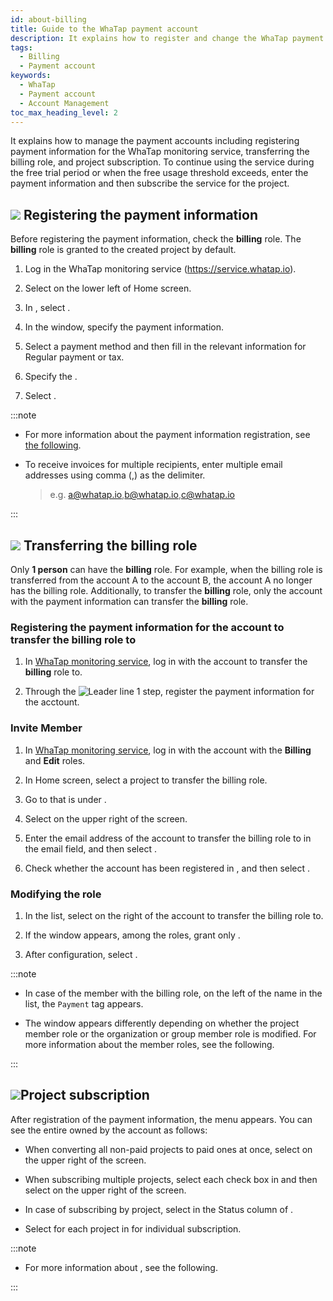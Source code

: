 ```yaml
---
id: about-billing
title: Guide to the WhaTap payment account
description: It explains how to register and change the WhaTap payment account.
tags:
  - Billing
  - Payment account
keywords:
  - WhaTap
  - Payment account
  - Account Management
toc_max_heading_level: 2
---
```


It explains how to manage the payment accounts including registering payment information for the WhaTap monitoring service, transferring the billing role, and project subscription. To continue using the service during the free trial period or when the free usage threshold exceeds, enter the payment information and then subscribe the service for the project. 

## ![](/img/number-01.png) Registering the payment information

Before registering the payment information, check the **billing** role. The **billing** role is granted to the created project by default.

1.  Log in the WhaTap monitoring service (https://service.whatap.io). 

2.  Select <Cmdname sid="my_usage" className="uitext" /> on the lower left of Home screen.

    <ImgLang img='tax_invoice_1.png' desc='My Usage' />

3.  In <Cmdname sid="payment_information" className="uitext" />, select <Cmdname sid="register_billing_info" className="uitext" />.

4.  In the <Cmdname sid="register_billing_info" className="uitext" /> window, specify the payment information.

5.  Select a payment method and then fill in the relevant information for <Cmdname sid="creditcard" className="uitext" />Regular payment or tax<Cmdname sid="payment_type_banktransfer" className="uitext" />.

6.  Specify the <Cmdname sid="billing_reception_info" className="uitext" />.

7.  Select <Cmdname sid="registration" className="uitext" />.

:::note 

-   For more information about the payment information registration, see [the following](/management/billing).

-   To receive invoices for multiple recipients, enter multiple email addresses using comma (,) as the delimiter. 

    > e.g. a@whatap.io,b@whatap.io,c@whatap.io

    <ImgLang img='best-p/about-billing-member-recipient.png' desc='Bill recipient setting' />

:::

## ![](/img/number-02.png) Transferring the billing role

Only **1 person** can have the **billing** role. For example, when the billing role is transferred from the account A to the account B, the account A no longer has the billing role. Additionally, to transfer the **billing** role, only the account with the payment information can transfer the **billing** role.

### Registering the payment information for the account to transfer the billing role to

1.  In [WhaTap monitoring service](https://service.whatap.io), log in with the account to transfer the **billing** role to.

2.  Through the ![Leader line 1](/img/number-01.png) step, register the payment information for the acctount.

### Invite Member

1.  In [WhaTap monitoring service](https://service.whatap.io), log in with the account with the **Billing** and **Edit** roles.

2.  In Home screen, select a project to transfer the billing role. 

3.  Go to <Cmdname sid="project_member" className="uitext" /> that is under <Cmdname sid="management" className="uitext" />.

4.  Select <Cmdname sid="invite_member" className="uitext" /> on the upper right of the screen.

5.  Enter the email address of the account to transfer the billing role to in the email field, and then select <Cmdname sid="add" className="uitext" />.

6.  Check whether the account has been registered in <Cmdname sid="member_invite_list" className="uitext" replace=" ({length})" />, and then select <Cmdname sid="complete" className="uitext" />.

### Modifying the role

<ImgLang img='best-p/about-billing-member-role.png' desc='Edit Role' />

1.  In the <Cmdname sid="project_member" className="uitext" /> list, select <LinkImage img="char-a.svg" desc="Leader line a" /> <LinkImage img="ico-edit.svg" desc="Edit icon" /> on the right of the account to transfer the billing role to.

2.  If the <Cmdname sid="edit_member_role" className="uitext" /> window appears, among the roles, grant only <LinkImage img="char-b.svg" desc="Leader line b" /> <Cmdname sid="billing" className="uitext" />.

3.  After configuration, select <LinkImage img="char-c.svg" desc="Leader line c" /> <Cmdname sid="apply" className="uitext" />.

:::note

-   In case of the member with the billing role, on the left of the name in the <Cmdname sid="project_member" className="uitext" /> list, the <code class='pay'>Payment</code> tag appears. 

-   The <Cmdname sid="edit_member_role" className="uitext" /> window appears differently depending on whether the project member role or the organization or group member role is modified. For more information about the member roles, see <Link to="/project/project-structure#project-auth">the following</Link>.

:::

## ![](/img/number-03.png)Project subscription

After registration of the payment information, the <Cmdname sid="project_subscription" className="uitext" /> menu appears. You can see the entire <Cmdname sid="project_list" className="uitext" /> owned by the account as follows: 

<ImgLang img='best-p/about-billing-subscription.png' desc='Project Subscription' />

-   When converting all non-paid projects to paid ones at once, select <Cmdname sid="BTN06013" className="uitext" /> on the upper right of the screen.

-   When subscribing multiple projects, select each check box in <Cmdname sid="project_list" className="uitext" /> and then select <Cmdname sid="BTN06013" className="uitext" /> on the upper right of the screen.

-   In case of subscribing by project, select <Cmdname sid="subscribe" className="uitext" /> in the Status column of <Cmdname sid="project_list" className="uitext" />.

-   Select <Cmdname sid="subscribe" className="uitext" /> for each project in <Cmdname sid="project_list" className="uitext" /> for individual subscription.

:::note

-   For more information about <Cmdname sid="project_subscription" className="uitext" />, see <Link to="management/billing#project-subscription">the following</Link>.

:::
